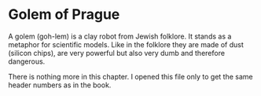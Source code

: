# Golem of Prague

A golem (goh-lem) is a clay robot from Jewish folklore. It stands as a
metaphor for scientific models. Like in the folklore they are made of
dust (silicon chips), are very powerful but also very dumb and therefore
dangerous.

There is nothing more in this chapter. I opened this file only to get
the same header numbers as in the book.
